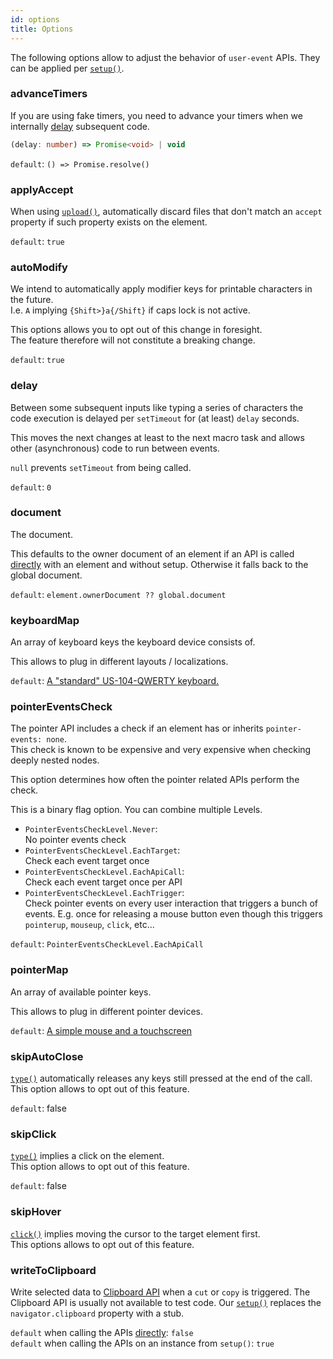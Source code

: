 ```yaml
---
id: options
title: Options
---
```


The following options allow to adjust the behavior of `user-event` APIs. They
can be applied per [`setup()`](setup.mdx).

### advanceTimers

If you are using fake timers, you need to advance your timers when we internally
[delay](#delay) subsequent code.

```ts
(delay: number) => Promise<void> | void
```

`default`: `() => Promise.resolve()`

### applyAccept

When using [`upload()`](api-utility.mdx#upload), automatically discard files
that don't match an `accept` property if such property exists on the element.

`default`: `true`

### autoModify

We intend to automatically apply modifier keys for printable characters in the
future.  
I.e. `A` implying `{Shift>}a{/Shift}` if caps lock is not active.

This options allows you to opt out of this change in foresight.  
The feature therefore will not constitute a breaking change.

`default`: `true`

### delay

Between some subsequent inputs like typing a series of characters the code
execution is delayed per `setTimeout` for (at least) `delay` seconds.

This moves the next changes at least to the next macro task and allows other
(asynchronous) code to run between events.

`null` prevents `setTimeout` from being called.

`default`: `0`

### document

The document.

This defaults to the owner document of an element if an API is called
[directly](setup.mdx#direct-api) with an element and without setup. Otherwise it
falls back to the global document.

`default`: `element.ownerDocument ?? global.document`

### keyboardMap

An array of keyboard keys the keyboard device consists of.

This allows to plug in different layouts / localizations.

`default`:
[A "standard" US-104-QWERTY keyboard.](https://github.com/testing-library/user-event/blob/main/src/keyboard/keyMap.ts)

### pointerEventsCheck

The pointer API includes a check if an element has or inherits
`pointer-events: none`.  
This check is known to be expensive and very expensive when checking deeply
nested nodes.

This option determines how often the pointer related APIs perform the check.

This is a binary flag option. You can combine multiple Levels.

- `PointerEventsCheckLevel.Never`:  
   No pointer events check
- `PointerEventsCheckLevel.EachTarget`:  
   Check each event target once
- `PointerEventsCheckLevel.EachApiCall`:  
   Check each event target once per API
- `PointerEventsCheckLevel.EachTrigger`:  
   Check pointer events on every user interaction that triggers a bunch of events.
  E.g. once for releasing a mouse button even though this triggers `pointerup`, `mouseup`,
  `click`, etc...

`default`: `PointerEventsCheckLevel.EachApiCall`

### pointerMap

An array of available pointer keys.

This allows to plug in different pointer devices.

`default`:
[A simple mouse and a touchscreen](https://github.com/testing-library/user-event/blob/main/src/pointer/keyMap.ts)

### skipAutoClose

[`type()`](api-utility.mdx#type) automatically releases any keys still pressed
at the end of the call.  
This option allows to opt out of this feature.

`default`: false

### skipClick

[`type()`](api-utility.mdx#type) implies a click on the element.  
This option allows to opt out of this feature.

`default`: false

### skipHover

[`click()`](api-utility.mdx#click) implies moving the cursor to the target
element first.  
This options allows to opt out of this feature.

### writeToClipboard

Write selected data to
[Clipboard API](https://developer.mozilla.org/en-US/docs/Web/API/Clipboard) when
a `cut` or `copy` is triggered. The Clipboard API is usually not available to
test code. Our [`setup()`](setup.mdx) replaces the `navigator.clipboard`
property with a stub.

`default` when calling the APIs [directly](setup.mdx#direct-apis): `false`  
`default` when calling the APIs on an instance from `setup()`: `true`
